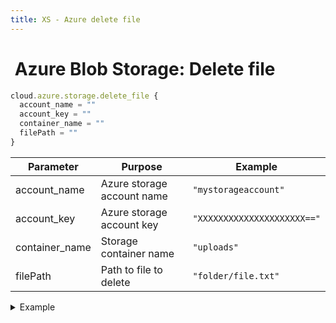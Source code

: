 ```yaml
---
title: XS - Azure delete file
---
```


# <img src="../assets/docuBadge (11).png" alt="" data-size="line"> Azure Blob Storage: Delete file <a href="#xs-azuredelete" id="xs-azuredelete"></a>

```javascript
cloud.azure.storage.delete_file {
  account_name = ""
  account_key = ""
  container_name = ""
  filePath = ""
}
```

| Parameter       | Purpose                    | Example                     |
| --------------- | -------------------------- | --------------------------- |
| account\_name   | Azure storage account name | `"mystorageaccount"`        |
| account\_key    | Azure storage account key  | `"XXXXXXXXXXXXXXXXXXXXX=="` |
| container\_name | Storage container name     | `"uploads"`                 |
| filePath        | Path to file to delete     | `"folder/file.txt"`         |

<details>

<summary>Example</summary>

```javascript
cloud.azure.storage.delete_file {
  account_name = $env.AZURE_ACCOUNT_NAME
  account_key = $env.AZURE_ACCOUNT_KEY
  container_name = "temp-files"
  filePath = "uploads/"|add:$file.name
}
```

* Deletes a blob from storage
* Permanent deletion
* No response needed
* Use with caution

</details>



